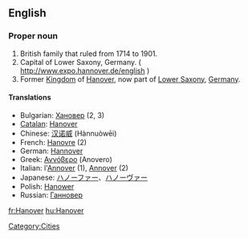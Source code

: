 ==English==

===Proper noun===
{{en-proper noun}}

# British family that ruled from 1714 to 1901.
# Capital of Lower Saxony, Germany. ( http://www.expo.hannover.de/english )
# Former [[Kingdom]] of [[Hanover]], now part of [[Lower Saxony]], [[Germany]].

====Translations====
*Bulgarian: [[Хановер]] (2, 3)
*[[Catalan]]: [[Hanover]]
*Chinese: [[汉诺威]] (Hànnuòwēi)
*French: [[Hanovre]] (2)
*German: [[Hannover]]
*Greek: [[Αννόβερο]] (Anovero) {{n}}
*Italian: l'[[Annover]] {{m}} (1), [[Annover]] {{f}} (2)
*Japanese: [[ハノーファー]]、[[ハノーヴァー]]
*Polish: [[Hanower]]
*Russian: [[Ганновер]] {{m}}

[[Category:Cities]]

[[fr:Hanover]]
[[hu:Hanover]]